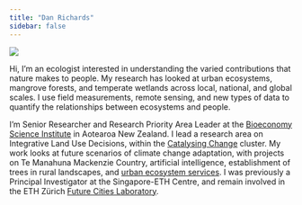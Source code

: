 ```yaml
---
title: "Dan Richards"
sidebar: false
---
```


::: column-margin
![](images/dan-tall3.jpg)
:::

Hi, I'm an ecologist interested in understanding the varied contributions that nature makes to people. My research has looked at urban ecosystems, mangrove forests, and temperate wetlands across local, national, and global scales. I use field measurements, remote sensing, and new types of data to quantify the relationships between ecosystems and people.

I'm Senior Researcher and Research Priority Area Leader at the [Bioeconomy Science Institute](https://www.landcareresearch.co.nz/about-us/our-people/dan-richards) in Aotearoa New Zealand. I lead a research area on Integrative Land Use Decisions, within the [Catalysing Change](https://www.landcareresearch.co.nz/discover-our-research/environment) cluster. My work looks at future scenarios of climate change adaptation, with projects on Te Manahuna Mackenzie Country, artificial intelligence, establishment of trees in rural landscapes, and [urban ecosystem services](http://mwlr.nz/ncp-christchurch). I was previously a Principal Investigator at the Singapore-ETH Centre, and remain involved in the ETH Zürich [Future Cities Laboratory](https://fcl.ethz.ch/research/infrastructures-and-ecologies/comparative-ecology-of-cities.html).
